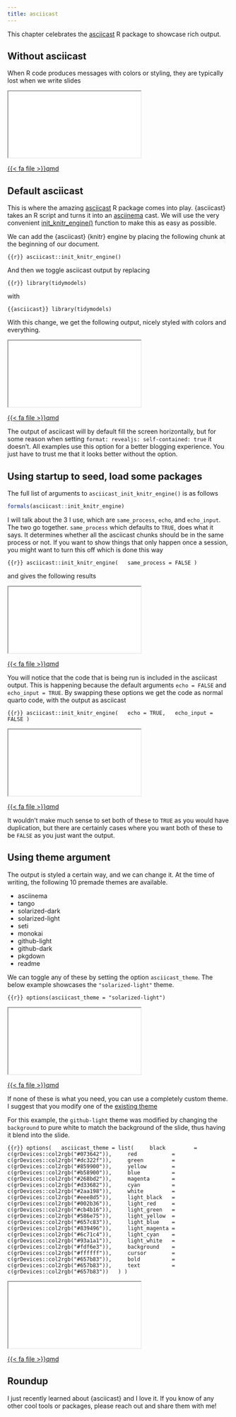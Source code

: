 ```yaml
---
title: asciicast
---
```


This chapter celebrates the [asciicast](https://github.com/r-lib/asciicast) R package to showcase rich output.

## Without asciicast

When R code produces messages with colors or styling,
they are typically lost when we write slides

<iframe class="slide-deck" src="examples/asciicast/no-asciicast.html">

</iframe>

<a href="examples/asciicast/no-asciicast.qmd" target="_blank" class="listing-slides btn-links">{{< fa file >}}qmd<a>

## Default asciicast

This is where the amazing [asciicast](https://github.com/r-lib/asciicast) R package comes into play.
{asciicast} takes an R script and turns it into an [asciinema](https://asciinema.org/) cast. 
We will use the very convenient [init_knitr_engine()](https://asciicast.r-lib.org/reference/init_knitr_engine.html) function to make this as easy as possible.

We can add the {asciicast} {knitr} engine by placing the following chunk at the beginning of our document.

```{{r}}
asciicast::init_knitr_engine()
```

And then we toggle asciicast output by replacing 

```{{r}}
library(tidymodels)
```

with

```{{asciicast}}
library(tidymodels)
```

With this change, we get the following output, 
nicely styled with colors and everything.

<iframe class="slide-deck" src="examples/asciicast/asciicast-default.html">

</iframe>

<a href="examples/asciicast/asciicast-default.qmd" target="_blank" class="listing-slides btn-links">{{< fa file >}}qmd<a>

::: {.callout-note}
The output of asciicast will by default fill the screen horizontally,
but for some reason when setting `format: revealjs: self-contained: true` it doesn't.
All examples use this option for a better blogging experience. 
You just have to trust me that it looks better without the option.
:::

## Using startup to seed, load some packages

The full list of arguments to `asciicast_init_knitr_engine()` is as follows

```r
formals(asciicast::init_knitr_engine)
```

I will talk about the 3 I use, which are `same_process`, `echo`, and `echo_input`. 
The two go together. 
`same_process` which defaults to `TRUE`, does what it says. 
It determines whether all the asciicast chunks should be in the same process or not. 
If you want to show things that only happen once a session, 
you might want to turn this off which is done this way

```{{r}}
asciicast::init_knitr_engine(
  same_process = FALSE
)
```

and gives the following results

<iframe class="slide-deck" src="examples/asciicast/asciicast-same_process.html">

</iframe>

<a href="examples/asciicast/asciicast-same_process.qmd" target="_blank" class="listing-slides btn-links">{{< fa file >}}qmd<a>

You will notice that the code that is being run is included in the asciicast output. 
This is happening because the default arguments `echo = FALSE` and `echo_input = TRUE`. 
By swapping these options we get the code as normal quarto code, 
with the output as asciicast

```{{r}}
asciicast::init_knitr_engine(
  echo = TRUE,
  echo_input = FALSE
)
```

<iframe class="slide-deck" src="examples/asciicast/asciicast-echos.html">

</iframe>

<a href="examples/asciicast/asciicast-echos.qmd" target="_blank" class="listing-slides btn-links">{{< fa file >}}qmd<a>

It wouldn't make much sense to set both of these to `TRUE` as you would have duplication, 
but there are certainly cases where you want both of these to be `FALSE` as you just want the output.

## Using theme argument

The output is styled a certain way, 
and we can change it. 
At the time of writing, 
the following 10 premade themes are available.

- asciinema
- tango
- solarized-dark
- solarized-light
- seti
- monokai
- github-light
- github-dark
- pkgdown
- readme

We can toggle any of these by setting the option `asciicast_theme`. 
The below example showcases the `"solarized-light"` theme.

```{{r}}
options(asciicast_theme = "solarized-light")
```

<iframe class="slide-deck" src="examples/asciicast/asciicast-solarized.html">

</iframe>

<a href="examples/asciicast/asciicast-solarized.qmd" target="_blank" class="listing-slides btn-links">{{< fa file >}}qmd<a>

If none of these is what you need, 
you can use a completely custom theme. 
I suggest that you modify one of the [existing theme](https://github.com/r-lib/asciicast/blob/4e6302182264a0fe7c58c427c9878b9135dac4fd/R/svg.R#L190)

For this example, 
the `github-light` theme was modified by changing the `background` to pure white to match the background of the slide, 
thus having it blend into the slide.

```{{r}}
options(
  asciicast_theme = list(
    black         = c(grDevices::col2rgb("#073642")),
    red           = c(grDevices::col2rgb("#dc322f")),
    green         = c(grDevices::col2rgb("#859900")),
    yellow        = c(grDevices::col2rgb("#b58900")),
    blue          = c(grDevices::col2rgb("#268bd2")),
    magenta       = c(grDevices::col2rgb("#d33682")),
    cyan          = c(grDevices::col2rgb("#2aa198")),
    white         = c(grDevices::col2rgb("#eee8d5")),
    light_black   = c(grDevices::col2rgb("#002b36")),
    light_red     = c(grDevices::col2rgb("#cb4b16")),
    light_green   = c(grDevices::col2rgb("#586e75")),
    light_yellow  = c(grDevices::col2rgb("#657c83")),
    light_blue    = c(grDevices::col2rgb("#839496")),
    light_magenta = c(grDevices::col2rgb("#6c71c4")),
    light_cyan    = c(grDevices::col2rgb("#93a1a1")),
    light_white   = c(grDevices::col2rgb("#fdf6e3")),
    background    = c(grDevices::col2rgb("#ffffff")),
    cursor        = c(grDevices::col2rgb("#657b83")),
    bold          = c(grDevices::col2rgb("#657b83")),
    text          = c(grDevices::col2rgb("#657b83"))
  )
)
```

<iframe class="slide-deck" src="examples/asciicast/asciicast-theme.html">

</iframe>

<a href="examples/asciicast/asciicast-theme.qmd" target="_blank" class="listing-slides btn-links">{{< fa file >}}qmd<a>

## Roundup

I just recently learned about {asciicast} and I love it. 
If you know of any other cool tools or packages, 
please reach out and share them with me!
